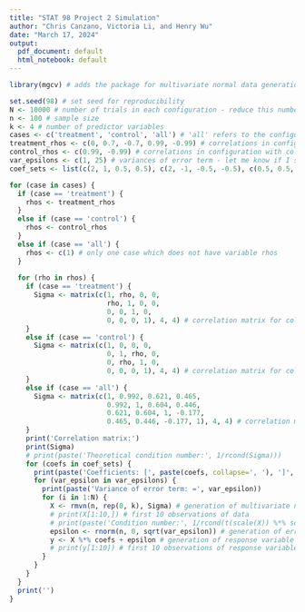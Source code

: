 ```yaml
---
title: "STAT 98 Project 2 Simulation"
author: "Chris Canzano, Victoria Li, and Henry Wu"
date: "March 17, 2024"
output:
  pdf_document: default
  html_notebook: default
---
```


```r
library(mgcv) # adds the package for multivariate normal data generation
```

```r
set.seed(98) # set seed for reproducibility
N <- 10000 # number of trials in each configuration - reduce this number to like 100 when you do test runs!!
n <- 100 # sample size
k <- 4 # number of predictor variables
cases <- c('treatment', 'control', 'all') # 'all' refers to the configuration with strong multicollinearity
treatment_rhos <- c(0, 0.7, -0.7, 0.99, -0.99) # correlations in configuration with collinearity between treatment and one control (as well as no collinearity)
control_rhos <- c(0.99, -0.99) # correlations in configuration with collinearity between two controls
var_epsilons <- c(1, 25) # variances of error term - let me know if I should change these to be more reasonable (after we do some test runs)
coef_sets <- list(c(2, 1, 0.5, 0.5), c(2, -1, -0.5, -0.5), c(0.5, 0.5, 1, 2)) # sets of coefficients - let me know if I should change these to be more reasonable (after we do some test runs)

for (case in cases) {
  if (case == 'treatment') {
    rhos <- treatment_rhos
  }
  else if (case == 'control') {
    rhos <- control_rhos
  }
  else if (case == 'all') {
    rhos <- c(1) # only one case which does not have variable rhos
  }
  
  for (rho in rhos) {
    if (case == 'treatment') {
      Sigma <- matrix(c(1, rho, 0, 0,
                        rho, 1, 0, 0,
                        0, 0, 1, 0,
                        0, 0, 0, 1), 4, 4) # correlation matrix for collinearity between treatment and one control
    }
    else if (case == 'control') {
      Sigma <- matrix(c(1, 0, 0, 0,
                        0, 1, rho, 0,
                        0, rho, 1, 0,
                        0, 0, 0, 1), 4, 4) # correlation matrix for collinearity between two controls
    }
    else if (case == 'all') {
      Sigma <- matrix(c(1, 0.992, 0.621, 0.465,
                        0.992, 1, 0.604, 0.446,
                        0.621, 0.604, 1, -0.177,
                        0.465, 0.446, -0.177, 1), 4, 4) # correlation matrix for strong multicollinearity - based on Longley's economic data
    }
    print('Correlation matrix:')
    print(Sigma)
    # print(paste('Theoretical condition number:', 1/rcond(Sigma)))
    for (coefs in coef_sets) {
      print(paste('Coefficients: [', paste(coefs, collapse=', '), ']', sep=''))
      for (var_epsilon in var_epsilons) {
        print(paste('Variance of error term: =', var_epsilon))
        for (i in 1:N) {
          X <- rmvn(n, rep(0, k), Sigma) # generation of multivariate normal data
          # print(X[1:10,]) # first 10 observations of data
          # print(paste('Condition number:', 1/rcond(t(scale(X)) %*% scale(X)))) # using empirical correlation matrix on standardized data
          epsilon <- rnorm(n, 0, sqrt(var_epsilon)) # generation of error term
          y <- X %*% coefs + epsilon # generation of response variable
          # print(y[1:10]) # first 10 observations of response variable
        }
      }
    }
  }
  print('')
}
```